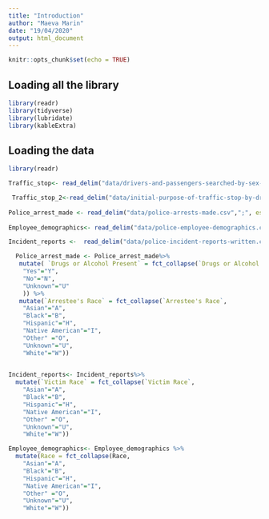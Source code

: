 ```yaml
---
title: "Introduction"
author: "Maeva Marin"
date: "19/04/2020"
output: html_document
---
```


```r
knitr::opts_chunk$set(echo = TRUE)
```

## Loading all the library

```r
library(readr)
library(tidyverse)
library(lubridate)
library(kableExtra)
```

## Loading the data

```r
library(readr)

Traffic_stop<- read_delim("data/drivers-and-passengers-searched-by-sex-race-and-ethnicity.csv",";", escape_double = FALSE, trim_ws = TRUE)

 Traffic_stop_2<-read_delim("data/initial-purpose-of-traffic-stop-by-drivers-sex-race-and-ethnicity.csv", ";", escape_double = FALSE, trim_ws = TRUE)
 
Police_arrest_made <- read_delim("data/police-arrests-made.csv",";", escape_double = FALSE, trim_ws = TRUE)
 
Employee_demographics<- read_delim("data/police-employee-demographics.csv",";", escape_double = FALSE, trim_ws = TRUE)

Incident_reports <-  read_delim("data/police-incident-reports-written.csv",";", escape_double = FALSE, trim_ws = TRUE)


```

```r
  Police_arrest_made <- Police_arrest_made%>% 
   mutate( `Drugs or Alcohol Present` = fct_collapse(`Drugs or Alcohol Present`,
    "Yes"="Y",
    "No"="N",
    "Unknown"="U"
    )) %>%
   mutate(`Arrestee's Race` = fct_collapse(`Arrestee's Race`,
    "Asian"="A",
    "Black"="B",
    "Hispanic"="H",
    "Native American"="I",
    "Other" ="O",
    "Unknown"="U",
    "White"="W"))

  
Incident_reports<- Incident_reports%>% 
  mutate(`Victim Race` = fct_collapse(`Victim Race`,
    "Asian"="A",
    "Black"="B",
    "Hispanic"="H",
    "Native American"="I",
    "Other" ="O",
    "Unknown"="U",
    "White"="W"))

Employee_demographics<- Employee_demographics %>%
  mutate(Race = fct_collapse(Race,
    "Asian"="A",
    "Black"="B",
    "Hispanic"="H",
    "Native American"="I",
    "Other" ="O",
    "Unknown"="U",
    "White"="W"))


```
